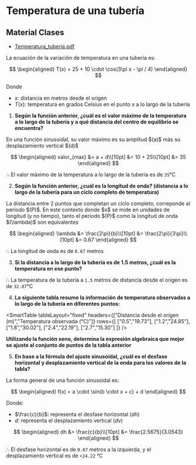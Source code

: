 # Temperatura de una tubería

## Material Clases
- [Temperatura_tuberia.pdf](/inacap/mvfm01/docs/Temperatura_tuberia.pdf)

La ecuación de la variación de temperatura en una tubería es:

$$
\begin{aligned}
	T(x) = 25 + 10 \cdot \cos(3\pi x - \pi / 4)
\end{aligned}
$$

Donde

- $x$: distancia en metros desde el origen
- $T(x)$: temperatura en grados Celsius en el punto $x$ a lo largo de la tubería

1. **Según la función anterior, ¿cuál es el valor máximo de la temperatura a lo largo de la tubería y a qué distancia del centro de equilibrio se encuentra?**

<Solution>
En una función sinusoidal, su valor máximo es su amplitud $(a)$ más su desplazamiento vertical $(d)$

$$
\begin{aligned}
	valor_{max} &= a + d\\[10pt]
	&= 10 + 25\\[10pt]
	&= 35
\end{aligned}
$$

$\therefore$ El valor máximo de la temperatura a lo largo de la tubería es de `35`°C
</Solution>

2. **Según la función anterior, ¿cuál es la longitud de onda? (distancia a lo largo de la tubería para un ciclo completo de temperatura)**

<Solution>
La distancia entre 2 puntos que completan un ciclo completo, correponde al período $(P)$. En este contexto donde $x$ se mide en unidades de longitud (y no tiempo), tanto el período $(P)$ como la longitud de onda $(\lambda)$ son equivalentes

$$
\begin{aligned}
	\lambda &= \frac{2\pi}{b}\\[10pt]
	&= \frac{2\pi}{3\pi}\\[10pt]
	&= 0.67
\end{aligned}
$$

$\therefore$ La longitud de onda es de `0.67` metros
</Solution>

3. **Si la distancia a lo largo de la tubería es de 1.5 metros, ¿cuál es la temperatura en ese punto?**

<Solution>

<SmartFigure
	src="/inacap/mvfm01/images/fig217.png"
	alt="Cálculo temperatura a 1.5 metros"
	caption="Cálculo temperatura a 1.5 metros"
	size="large"
/>

$\therefore$ La temperatura de la tubería a `1.5` metros de distancia desde el origen es de `32.07`°C
</Solution>

4. **La siguiente tabla resume la información de temperatura observadas a lo largo de la tubería en diferentes puntos:**

<SmartTable
  tableLayout="fixed"
  headers={["Distancia desde el origen (m)","Temperatura observada (°C)"]}
  rows={[
    ["0.5","19.73"],
    ["1.2","24.85"],
    ["1.8","30.02"],
    ["2.4","22.19"],
    ["2.7","15.30"]
  ]}
/>

**Utilizando la función seno, determina la expresión algebraica que mejor se ajuste al conjunto de puntos de la tabla anterior**

<Solution>

<SmartFigure
	src="/inacap/mvfm01/images/fig218.png"
	alt="Modelo sinusoidal f(x)"
	caption="Modelo sinusoidal f(x)"
	size="large"
/>
</Solution>

5. **En base a la fórmula del ajuste sinusoidal, ¿cuál es el desfase horizontal y desplazamiento vertical de la onda para los valores de la tabla?**

<Solution>
La forma general de una función sinusoidal es:

$$
\begin{aligned}
	f(x) = a \cdot \sin(b \cdot x + c) + d
\end{aligned}
$$

Donde:
	
- $\frac{c}{b}$: representa el desfase horizontal $(dh)$
- $d$: representa el desplazamiento vertical $(dv)$

$$
\begin{aligned}
	dh &= \frac{c}{b}\\[10pt]
	&= \frac{2.5675}{3.0543}
\end{aligned}
$$

<SmartFigure
	src="/inacap/mvfm01/images/fig219.png"
	alt="Cálculo desfase horizontal"
	caption="Cálculo desfase horizontal"
	size="large"
/>

$\therefore$ El desfase horizontal es de `0.87` metros a la izquierda, y el desplazamiento vertical es de `+24.22` °C
</Solution>
